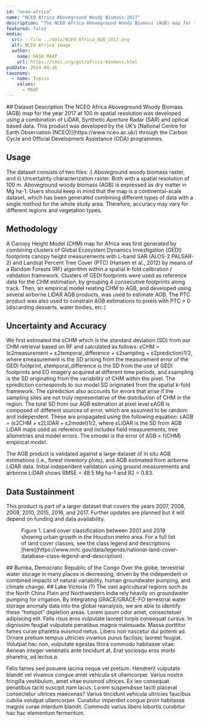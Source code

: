 ```yaml
---
id: "nceo-africa"
name: "NCEO Africa Aboveground Woody Biomass 2017"
description: "The NCEO Africa Aboveground Woody Biomass (AGB) map for the year 2017 at 100 m spatial resolution was developed using a combination of LiDAR, Synthetic Aperture Radar (SAR) and optical based data. This product was developed by the UK’s National Centre for Earth Observation (NCEO) through the Carbon Cycle and Official Development Assistance (ODA) programmes."
featured: false
media:
  src: ::file ../data/NCEO_Africa_AGB_2017.png
  alt: NCEO Africa image
  author:
    name: NASA MAAP
    url: https://ceos.org/gst/africa-biomass.html
pubDate: 2024-08-26
taxonomy:
  - name: Topics
    values:
      - MAAP
---
```


<Block>
  <Prose>
## Dataset Description
The NCEO Africa Aboveground Woody Biomass (AGB) map for the year 2017 at 100 m spatial resolution was developed using a combination of LiDAR, Synthetic Aperture Radar (SAR) and optical based data. This product was developed by the UK’s [National Centre for Earth Observation (NCEO)](https://www.nceo.ac.uk/) through the Carbon Cycle and Official Development Assistance (ODA) programmes.

## Usage
The dataset consists of two files: i) Aboveground woody biomass raster, and ii) Uncertainty characterization raster. Both with a spatial resolution of 100 m. Aboveground woody biomass (AGB) is expressed as dry matter in Mg ha-1. Users should keep in mind that the map is a continental-scale dataset, which has been generated combining different types of data with a single method for the whole study area. Therefore, accuracy may vary for different regions and vegetation types.

## Methodology
A Canopy Height Model (CHM) map for Africa was first generated by combining clusters of Global Ecosystem Dynamics Investigation (GEDI) footprints canopy height measurements with L-band SAR (ALOS-2 PALSAR-2) and Landsat Percent Tree Cover (PTC) (Hansen et al., 2012) by means of a Random Forests (RF) algorithm within a spatial k-fold calibration / validation framework. Clusters of GEDI footprints were used as reference data for the CHM estimation, by grouping 4 consecutive footprints along track. Then, an empirical model relating CHM to AGB, and developed using several airborne LiDAR AGB products, was used to estimate AGB. The PTC product was also used to constrain AGB estimations to pixels with PTC > 0 (discarding desserts, water bodies, etc.)

## Uncertainty and Accuracy
We first estimated the εCHM which is the standard deviation (SD) from our CHM retrieval based on RF and calculated as follows: εCHM = (ε2measurement + ε2temporal_difference + ε2sampling + ε2prediction)1/2, where εmeasurement is the SD arising from the measurement error of the GEDI footprint, εtemporal_difference is the SD from the use of GEDI footprints and EO imagery acquired at different time periods, and εsampling is the SD originating from the variability of CHM within the pixel. The εprediction corresponds to our model SD originated from the spatial k-fold framework. The εprediction also accounts for errors that arise if the sampling sites are not truly representative of the distribution of CHM in the region. The total SD from our AGB estimation at pixel level εAGB is composed of different sources of error, which are assumed to be random and independent. These are propagated using the following equation: εAGB = (ε2CHM + ε2LiDAR + ε2model)1/2, where εLiDAR is the SD from AGB LiDAR maps used as reference and includes field measurements, tree allometries and model errors. The εmodel is the error of AGB = f(CHM) empirical model.

The AGB product is validated against a large dataset of in situ AGB estimations (i.e., forest inventory plots), and AGB estimated from airborne LiDAR data. Initial independent validation using ground measurements and airborne LiDAR shows RMSE = 48.5 Mg ha-1 and R2 = 0.83.

## Data Sustainment
This product is part of a larger dataset that covers the years 2007, 2008, 2009, 2010, 2015, 2016, and 2017. Further updates are planned but it will depend on funding and data availability.

  </Prose>
</Block>

<Block type="wide">
  <Figure>
    <Map
      datasetId='nceo_africa_biomass'
      layerId='biomass'
      dateTime='2017-01-01'
      compareDateTime='2017-01-01'
    />
    <Caption>
      Figure 1. Land cover classification between 2001 and 2019 showing urban growth in the Houston metro area. For a full list of land cover classes, see the class legend and descriptions [here](https://www.mrlc.gov/data/legends/national-land-cover-database-class-legend-and-description).
    </Caption>
  </Figure>
</Block>

<ScrollytellingBlock>
  <Chapter
    center={[23.0,2.0]}
    zoom={9}
    datasetId='nceo_africa_biomass'
    layerId='biomass'
    datetime='2017-01-01'
  >
    ## Bumba, Democratic Republic of the Congo
    Over the globe, terrestrial water storage in many places is decreasing, driven by the independent or combined impacts of natural variability, human groundwater pumping, and climate change.
  </Chapter>
  <Chapter
    center={[35.0,0.0]}
    zoom={9}
    datasetId='nceo_africa_biomass'
    layerId='biomass'
    datetime='2017-01-01'
  >
    ## Lake Victoria (?)
    The vast agricultural regions such as the North China Plain and Northwestern India rely heavily on groundwater pumping for irrigation. By integrating GRACE/GRACE-FO terrestrial water storage anomaly data into the global reanalysis, we are able to identify these “hotspot” depletion areas.
  </Chapter>
</ScrollytellingBlock>

<Block>
  <Prose>
    Lorem ipsum odor amet, consectetuer adipiscing elit. Felis risus eros vulputate laoreet turpis consequat cursus. In dignissim feugiat vulputate penatibus magna malesuada. Massa porttitor fames curae pharetra euismod netus. Libero non nascetur dui potenti ad. Ornare pretium tempus ultricies vivamus purus facilisis; laoreet feugiat. Volutpat hac non, vulputate egestas litora commodo habitasse vitae. Aenean integer venenatis ante tincidunt at. Erat sociosqu eros morbi pharetra, ad lectus a.

Felis fames sed posuere lacinia neque vel pretium. Hendrerit vulputate blandit vel vivamus congue amet vehicula sit ullamcorper. Varius nostra fringilla vestibulum, amet vitae euismod ultrices. Ex leo consequat penatibus taciti suscipit nam lacus. Lorem suspendisse taciti placerat consectetur ultrices maecenas? Varius tincidunt vehicula ultricies faucibus cubilia volutpat ullamcorper. Curabitur imperdiet congue proin habitasse magnis curae interdum blandit. Commodo varius libero lobortis curabitur hac hac elementum fermentum.
  </Prose>
</Block>
